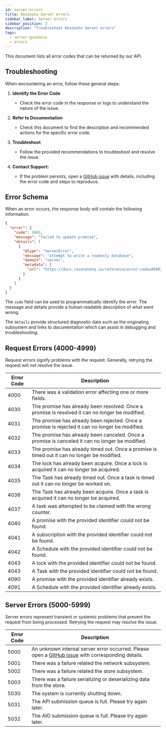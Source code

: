 ```yaml
---
id: server-errors
title: Resonate Server errors
sidebar_label: Server errors
sidebar_position: 3
description: "Troubleshoot Resonate Server errors"
tags:
  - server-guidance
  - errors
---
```


This document lists all error codes that can be returned by our API.

## Troubleshooting

When encountering an error, follow these general steps:

1. **Identify the Error Code**

   - Check the error code in the response or logs to understand the nature of the issue.

2. **Refer to Documentation**

   - Check this document to find the description and recommended actions for the specific error code.

3. **Troubleshoot**

   - Follow the provided recommendations to troubleshoot and resolve the issue.

4. **Contact Support:**
   - If the problem persists, open a [GitHub issue](https://github.com/resonatehq/resonate/issues/new) with details, including the error code and steps to reproduce.

## Error Schema

When an error occurs, the response body will contain the following information.

```json
{
  "error": {
    "code": 5002,
    "message": "failed to update promise",
    "details": [
      {
        "@type": "ServerError",
        "message": "attempt to write a readonly database",
        "domain": "server",
        "metadata": {
          "url": "https://docs.resonatehq.io/reference/error-codes#5002"
        }
      }
    ]
  }
}
```

The `code` field can be used to programmatically identify the error. The message and details provide a human readable description of what went wrong.

The `details` provide structured diagnostic data such as the originating subsystem and links to documentation which can assist in debugging and troubleshooting.

## Request Errors (4000-4999)

Request errors signify problems with the request. Generally, retrying the request will not resolve the issue.

| Error Code | Description                                                                                     |
| ---------- | ----------------------------------------------------------------------------------------------- |
| 4000       | There was a validation error affecting one or more fields.                                      |
| 4030       | The promise has already been resolved. Once a promise is resolved it can no longer be modified. |
| 4031       | The promise has already been rejected. Once a promise is rejected it can no longer be modified. |
| 4032       | The promise has already been canceled. Once a promise is canceled it can no longer be modified. |
| 4033       | The promise has already timed out. Once a promise is timed out it can no longer be modified.    |
| 4034       | The lock has already been acquire. Once a lock is acquired it can no longer be acquired.        |
| 4035       | The Task has already timed out. Once a task is timed out it can no longer be worked on.         |
| 4036       | The Task has already been acquire. Once a task is acquired it can no longer be acquired.        |
| 4037       | A task was attempted to be claimed with the wrong counter.                                      |
| 4040       | A promise with the provided identifier could not be found.                                      |
| 4041       | A subscription with the provided identifier could not be found.                                 |
| 4042       | A Schedule with the provided identifier could not be found.                                     |
| 4043       | A lock with the provided identifier could not be found.                                         |
| 4043       | A Task with the provided identifier could not be found.                                         |
| 4090       | A promise with the provided identifier already exists.                                          |
| 4091       | A Schedule with the provided identifier already exists.                                         |

## Server Errors (5000-5999)

Server errors represent transient or systemic problems that prevent the request from being processed. Retrying the request may resolve the issue.

| Error Code | Description                                                                                                                                            |
| ---------- | ------------------------------------------------------------------------------------------------------------------------------------------------------ |
| 5000       | An unknown internal server error occurred. Please open a [GitHub issue](https://github.com/resonatehq/resonate/issues/new) with corresponding details. |
| 5001       | There was a failure related the network subsystem.                                                                                                     |
| 5002       | There was a failure related the store subsystem.                                                                                                       |
| 5003       | There was a failure serializing or deserializing data from the store.                                                                                  |
| 5030       | The system is currently shutting down.                                                                                                                 |
| 5031       | The API submission queue is full. Please try again later.                                                                                              |
| 5032       | The AIO submission queue is full. Please try again later.                                                                                              |
